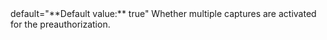   
<ParamField body="MultiCapture" type="boolean">   
default="**Default value:** true"    
Whether multiple captures are activated for the preauthorization.  
</ParamField>